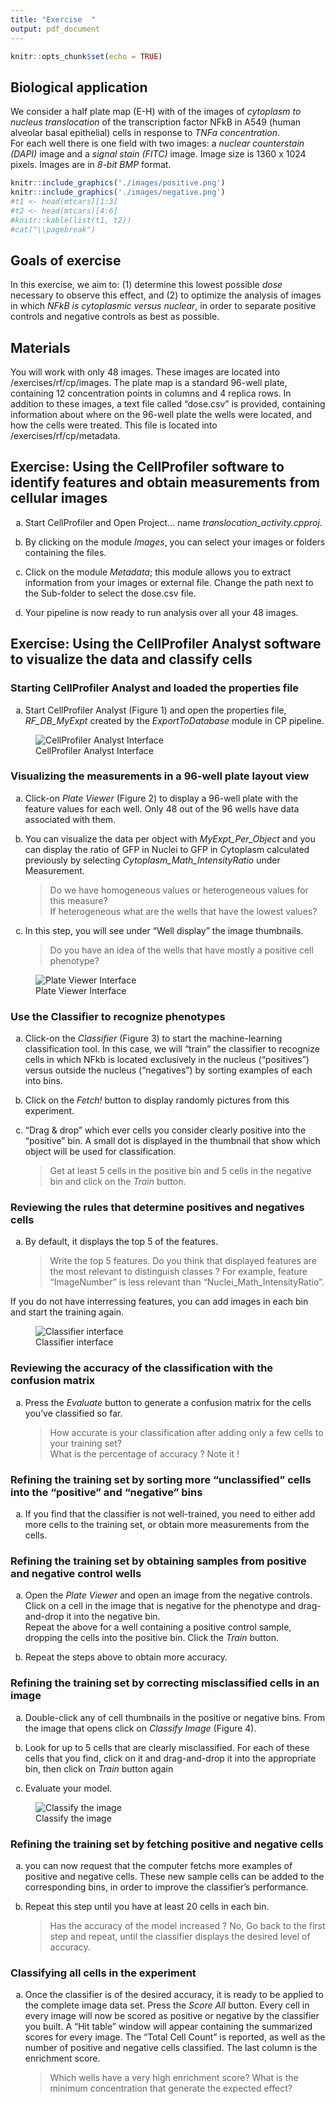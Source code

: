 ```yaml
---
title: "Exercise  "
output: pdf_document
---
```


```r
knitr::opts_chunk$set(echo = TRUE)
```

## Biological application
We consider a half plate map (E-H) with of the  images of *cytoplasm to nucleus translocation* of the transcription factor NFkB in A549 (human alveolar basal epithelial) cells in response to *TNFa concentration*.    
For each well there is one field with two images: a *nuclear counterstain (DAPI)* image and a *signal stain (FITC)* image. Image size is 1360 x 1024 pixels. Images are in *8-bit BMP* format. 



```r

knitr::include_graphics('./images/positive.png')
knitr::include_graphics('./images/negative.png')
#t1 <- head(mtcars)[1:3]
#t2 <- head(mtcars)[4:6]
#knitr::kable(list(t1, t2))
#cat("\\pagebreak")
```

## Goals of exercise
In this exercise, we aim to: (1) determine this lowest possible *dose* necessary to observe this effect, and (2) to optimize the analysis of images in which *NFkB is cytoplasmic versus nuclear*, in order to separate positive controls and negative controls as best as possible.

## Materials
You will work with only 48 images. These images are located into /exercises/rf/cp/images. The plate map is a standard 96-well plate, containing 12 concentration points in columns and 4 replica rows. In addition to these images, a text file called “dose.csv” is provided, containing information about where on the 96-well plate the wells were located, and how the cells were treated. This file is located into /exercises/rf/cp/metadata.

## Exercise: Using the CellProfiler software to identify features and obtain measurements from cellular images

a) Start CellProfiler and Open Project... name *translocation_activity.cpproj*.

b) By clicking on the module *Images*, you can select your images or folders containing the files.

c) Click on the module *Metadata*; this module allows you to extract information from your images or external file. Change the path next to the Sub-folder to select the dose.csv file.

d) Your pipeline is now ready to run analysis over all your 48 images.

## Exercise: Using the CellProfiler Analyst software to visualize the data and classify cells

### Starting CellProfiler Analyst and loaded the properties file

a) Start CellProfiler Analyst (Figure 1) and open the properties file, *RF_DB_MyExpt* created by the *ExportToDatabase* module in CP pipeline.
    
![CellProfiler Analyst Interface](./images/CPA_interface.png)

### Visualizing the measurements in a 96-well plate layout view

a) Click-on *Plate Viewer* (Figure 2) to display a 96-well plate with the feature values for each well. Only 48 out of the 96 wells have data associated with them.    

b) You can visualize the data per object with *MyExpt_Per_Object* and you can display the ratio of GFP in Nuclei to GFP in Cytoplasm calculated previously by selecting *Cytoplasm_Math_IntensityRatio* under Measurement.    
    
    >Do we have homogeneous values or heterogeneous values for this measure?    
    If heterogeneous what are the wells that have the lowest values?

c) In this step, you will see under “Well display” the image thumbnails.

    >Do you have an idea of the wells that have mostly a positive cell phenotype?

![Plate Viewer Interface](./images/plate_viewer.png)

### Use the Classifier to recognize phenotypes

a) Click-on the *Classifier* (Figure 3) to start the machine-learning classification tool. In this case, we will “train” the classifier to recognize cells in which NFkb is located exclusively in the nucleus (“positives”) versus outside the nucleus (“negatives”) by sorting examples of each into bins.

b) Click on the *Fetch!* button to display randomly pictures from this experiment.

c) "Drag & drop” which ever cells you consider clearly positive into the “positive” bin. A small dot is displayed in the thumbnail that show which object will be used for classification.

    > Get at least 5 cells in the positive bin and 5 cells in the negative bin and click on the *Train* button.

### Reviewing the rules that determine positives and negatives cells

a) By default, it displays the top 5 of the features.

    > Write the top 5 features. Do you think that displayed features are the most relevant to distinguish classes ? For example, feature "ImageNumber" is less relevant than "Nuclei_Math_IntensityRatio".

If you do not have interressing features, you can add images in each bin and start the training again.

![Classifier interface](./images/classifier.png)

### Reviewing the accuracy of the classification with the confusion matrix

a) Press the *Evaluate* button to generate a confusion matrix for the cells you’ve classified so far.

      > How accurate is your classification after adding only a few cells to your training set?    
      What is the percentage of accuracy ? Note it !

### Refining the training set by sorting more “unclassified” cells into the “positive” and “negative” bins

a) If you find that the classifier is not well-trained, you need to either add more cells to the training set, or obtain more measurements from the cells.

### Refining the training set by obtaining samples from positive and negative control wells

a) Open the *Plate Viewer* and open an image from the negative controls. Click on a cell in the image that is negative for the phenotype and drag-and-drop it into the negative bin.   
Repeat the above for a well containing a positive control sample, dropping the cells into the positive bin. Click the *Train* button.

b) Repeat the steps above to obtain more accuracy.

### Refining the training set by correcting misclassified cells in an image

a) Double-click any of cell thumbnails in the positive or negative bins.
  From the image that opens click on *Classify Image* (Figure 4). 
  
b) Look for up to 5 cells that are clearly misclassified. For each of these cells that you find, click on it and drag-and-drop it into the appropriate bin, then click on *Train* button again

c) Evaluate your model.

![Classify the image](./images/missclassified.png)

### Refining the training set by fetching positive and negative cells

a) you can now request that the computer fetchs more examples of positive and negative cells. These new sample cells can be added to the corresponding bins, in order to improve the classifier’s performance.

b) Repeat this step until you have at least 20 cells in each bin.

    > Has the accuracy of the model increased ? No, Go back to the first step and repeat, until the classifier displays the desired level of accuracy.

### Classifying all cells in the experiment

a) Once the classifier is of the desired accuracy, it is ready to be applied to the complete image data set. Press the *Score All* button. Every cell in every image will now be scored as positive or negative by the classifier you built. A “Hit table” window will appear containing the summarized scores for every image. The "Total Cell Count" is reported, as well as the number of positive and negative cells classified. The last column is the enrichment score.

    > Which wells have a very high enrichment score? What is the minimum concentration that generate the expected effect?    
    